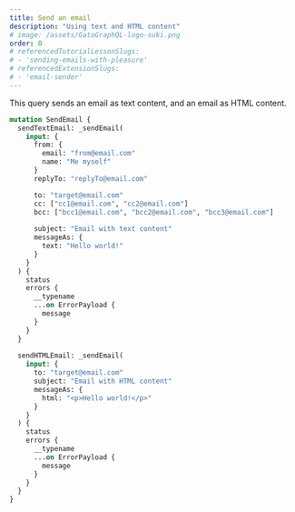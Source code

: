 ```yaml
---
title: Send an email
description: "Using text and HTML content"
# image: /assets/GatoGraphQL-logo-suki.png
order: 0
# referencedTutorialLessonSlugs:
# - 'sending-emails-with-pleasure'
# referencedExtensionSlugs:
# - 'email-sender'
---
```


This query sends an email as text content, and an email as HTML content.

```graphql
mutation SendEmail {
  sendTextEmail: _sendEmail(
    input: {
      from: {
        email: "from@email.com"
        name: "Me myself"
      }
      replyTo: "replyTo@email.com"

      to: "target@email.com"
      cc: ["cc1@email.com", "cc2@email.com"]
      bcc: ["bcc1@email.com", "bcc2@email.com", "bcc3@email.com"]
      
      subject: "Email with text content"
      messageAs: {
        text: "Hello world!"
      }
    }
  ) {
    status
    errors {
      __typename
      ...on ErrorPayload {
        message
      }
    }
  }
  
  sendHTMLEmail: _sendEmail(
    input: {
      to: "target@email.com"
      subject: "Email with HTML content"
      messageAs: {
        html: "<p>Hello world!</p>"
      }
    }
  ) {
    status
    errors {
      __typename
      ...on ErrorPayload {
        message
      }
    }
  }
}
```
